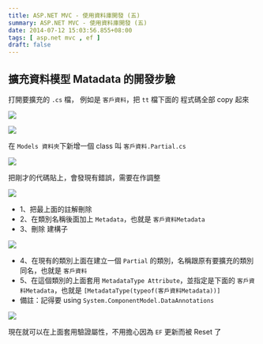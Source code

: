 ```yaml
---
title: ASP.NET MVC - 使用資料庫開發 (五)
summary: ASP.NET MVC - 使用資料庫開發 (五)
date: 2014-07-12 15:03:56.855+08:00
tags: [ asp.net mvc , ef ]
draft: false
---
```


## 擴充資料模型 Matadata 的開發步驗

打開要擴充的 `.cs` 檔，
例如是 `客戶資料`，把 `tt` 檔下面的 程式碼全部 copy 起來

![](/static/images/2014/aspnet-mvc-db-dev-05/01.webp)

![](/static/images/2014/aspnet-mvc-db-dev-05/02.webp)

在 `Models 資料夾`下新增一個 class 叫 `客戶資料.Partial.cs`

![](/static/images/2014/aspnet-mvc-db-dev-05/03.webp)

把剛才的代碼貼上，會發現有錯誤，需要在作調整

![](/static/images/2014/aspnet-mvc-db-dev-05/04.webp)

- 1、把最上面的註解刪除
- 2、在類別名稱後面加上 `Metadata`，也就是 `客戶資料Metadata`
- 3、刪除 建構子

![](/static/images/2014/aspnet-mvc-db-dev-05/05.webp)

- 4、在現有的類別上面在建立一個 `Partial` 的類別，名稱跟原有要擴充的類別同名，也就是 `客戶資料`
- 5、在這個類別的上面套用 `MetadataType Attribute`，並指定是下面的 `客戶資料Metadata`，也就是 `[MetadataType(typeof(客戶資料Metadata))]`
- 備註：記得要 using `System.ComponentModel.DataAnnotations`

![](/static/images/2014/aspnet-mvc-db-dev-05/06.webp)

現在就可以在上面套用驗證屬性，不用擔心因為 `EF` 更新而被 Reset 了
